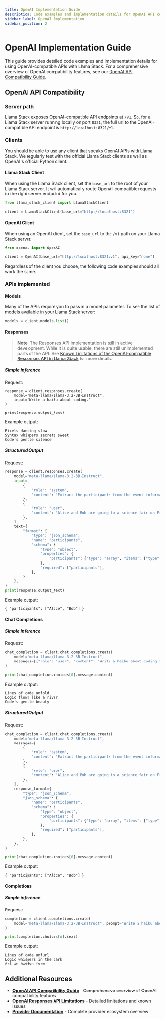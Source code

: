 ```yaml
---
title: OpenAI Implementation Guide
description: Code examples and implementation details for OpenAI API compatibility
sidebar_label: OpenAI Implementation
sidebar_position: 2
---
```


# OpenAI Implementation Guide

This guide provides detailed code examples and implementation details for using OpenAI-compatible APIs with Llama Stack. For a comprehensive overview of OpenAI compatibility features, see our [OpenAI API Compatibility Guide](../api-openai/index.mdx).

## OpenAI API Compatibility

### Server path

Llama Stack exposes OpenAI-compatible API endpoints at `/v1`. So, for a Llama Stack server running locally on port `8321`, the full url to the OpenAI-compatible API endpoint is `http://localhost:8321/v1`.

### Clients

You should be able to use any client that speaks OpenAI APIs with Llama Stack. We regularly test with the official Llama Stack clients as well as OpenAI's official Python client.

#### Llama Stack Client

When using the Llama Stack client, set the `base_url` to the root of your Llama Stack server. It will automatically route OpenAI-compatible requests to the right server endpoint for you.

```python
from llama_stack_client import LlamaStackClient

client = LlamaStackClient(base_url="http://localhost:8321")
```

#### OpenAI Client

When using an OpenAI client, set the `base_url` to the `/v1` path on your Llama Stack server.

```python
from openai import OpenAI

client = OpenAI(base_url="http://localhost:8321/v1", api_key="none")
```

Regardless of the client you choose, the following code examples should all work the same.

### APIs implemented

#### Models

Many of the APIs require you to pass in a model parameter. To see the list of models available in your Llama Stack server:

```python
models = client.models.list()
```

#### Responses

> **Note:** The Responses API implementation is still in active development. While it is quite usable, there are still unimplemented parts of the API.  See [Known Limitations of the OpenAI-compatible Responses API in Llama Stack](./openai_responses_limitations.mdx) for more details.

##### Simple inference

Request:

```
response = client.responses.create(
    model="meta-llama/Llama-3.2-3B-Instruct",
    input="Write a haiku about coding."
)

print(response.output_text)
```
Example output:

```text
Pixels dancing slow
Syntax whispers secrets sweet
Code's gentle silence
```

##### Structured Output

Request:

```python
response = client.responses.create(
    model="meta-llama/Llama-3.2-3B-Instruct",
    input=[
        {
            "role": "system",
            "content": "Extract the participants from the event information.",
        },
        {
            "role": "user",
            "content": "Alice and Bob are going to a science fair on Friday.",
        },
    ],
    text={
        "format": {
            "type": "json_schema",
            "name": "participants",
            "schema": {
                "type": "object",
                "properties": {
                    "participants": {"type": "array", "items": {"type": "string"}}
                },
                "required": ["participants"],
            },
        }
    },
)
print(response.output_text)
```

Example output:

```text
{ "participants": ["Alice", "Bob"] }
```

#### Chat Completions

##### Simple inference

Request:

```python
chat_completion = client.chat.completions.create(
    model="meta-llama/Llama-3.2-3B-Instruct",
    messages=[{"role": "user", "content": "Write a haiku about coding."}],
)

print(chat_completion.choices[0].message.content)
```

Example output:

```text
Lines of code unfold
Logic flows like a river
Code's gentle beauty
```

##### Structured Output

Request:

```python
chat_completion = client.chat.completions.create(
    model="meta-llama/Llama-3.2-3B-Instruct",
    messages=[
        {
            "role": "system",
            "content": "Extract the participants from the event information.",
        },
        {
            "role": "user",
            "content": "Alice and Bob are going to a science fair on Friday.",
        },
    ],
    response_format={
        "type": "json_schema",
        "json_schema": {
            "name": "participants",
            "schema": {
                "type": "object",
                "properties": {
                    "participants": {"type": "array", "items": {"type": "string"}}
                },
                "required": ["participants"],
            },
        },
    },
)

print(chat_completion.choices[0].message.content)
```

Example output:

```text
{ "participants": ["Alice", "Bob"] }
```

#### Completions

##### Simple inference

Request:

```python
completion = client.completions.create(
    model="meta-llama/Llama-3.2-3B-Instruct", prompt="Write a haiku about coding."
)

print(completion.choices[0].text)
```

Example output:

```text
Lines of code unfurl
Logic whispers in the dark
Art in hidden form
```

## Additional Resources

- **[OpenAI API Compatibility Guide](../api-openai/index.mdx)** - Comprehensive overview of OpenAI compatibility features
- **[OpenAI Responses API Limitations](./openai_responses_limitations.mdx)** - Detailed limitations and known issues
- **[Provider Documentation](../index.mdx)** - Complete provider ecosystem overview
